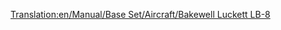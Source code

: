 [[Translation:en/Manual/Base Set/Aircraft/Bakewell Luckett LB-8]]
{{en/Manual/Base Set/Aircraft/Aircraft|Cost=$73,828
|Speed=473 kph (296 MPH)
|Annual=$13,500
|Designed=1958 
|Lifespan=23
|Capacity=200 passengers & 30 bags of mail
|Description=The Bakewell Luckett LB-8 is the first four jet engined plane you encounter, it has massive capacity, but It will most likely crash on small airports and initial cost is high.
|Real-life=McDonnell Douglas DC-8
}}